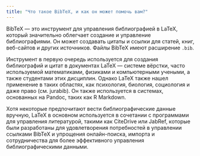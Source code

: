 ```yaml
---
title: "Что такое BibTeX, и как он может помочь вам?"
---
```



BibTeX — это инструмент для управления библиографией в LaTeX, который значительно облегчает создание и управление библиографиями. Он может создавать цитаты и ссылки для статей, книг, веб-сайтов и других источников. Файлы BibTeX имеют расширение `.bib`.

<CiteDrive />

Инструмент в первую очередь используется для создания библиографий и цитат в документах LaTeX — системе вёрстки, часто используемой математиками, физиками и компьютерными учеными, а также студентами этих дисциплин. Однако LaTeX также нашел применение в таких областях, как психология, биология, социология и даже право (см. jurabib). Он также используется в системах, основанных на Pandoc, таких как R Markdown.

Хотя некоторые предпочитают вести библиографические данные вручную, LaTeX в основном используется в сочетании с программами для управления литературой, такими как CiteDrive или JabRef, которые были разработаны для удовлетворения потребностей в управлении ссылками BibTeX и упрощения онлайн-поиска, импорта и сотрудничества для более эффективного управления библиографическими данными.
```